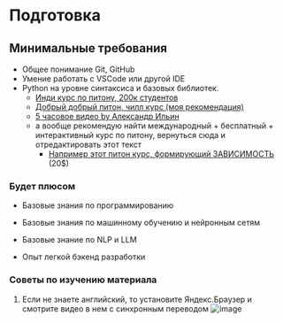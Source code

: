 # Подготовка

## Минимальные требования

- Общее понимание Git, GitHub
- Умение работать с VSCode или другой IDE
- Python на уровне синтаксиса и базовых библиотек.
    - [Инди курс по питону, 200к студентов](https://stepik.org/course/63085/promo#toc?search=4944556344)
    - [Добрый добрый питон, чилл курс (моя рекомендация)](https://stepik.org/course/100707/promo?search=6751006995)
    - [5 часовое видео by Александр Ильин](https://youtu.be/wDmPgXhlDIg?si=O5sfpcMhoKRglXZi)
    - а вообще рекомендую найти международный + бесплатный + интерактивный курс по питону, вернуться сюда и отредактировать этот текст
        - [Например этот питон курс, формирующий ЗАВИСИМОСТЬ](https://www.boot.dev/) (20$)

### Будет плюсом

- Базовые знания по программированию
- Базовые знания по машинному обучению и нейронным сетям
- Базовые знание по NLP и LLM

- Опыт легкой бэкенд разработки

### Советы по изучению материала

1. Если не знаете английский, то установите Яндекс.Браузер и смотрите видео в нем с синхронным переводом
![image](./assets/yandex-browser.png)
